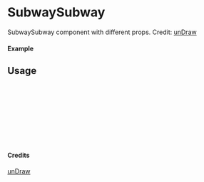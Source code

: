 
<Meta of={SubwaySubway} title="unDraw/SubwaySubway" />

# SubwaySubway

SubwaySubway component with different props.
Credit: [unDraw](https://undraw.co/illustrations)

#### Example

<Canvas of={SubwaySubway.Primary} />

## Usage

```ts
import { SubwaySubway } from "yadl-ui";

const Example = () => {
  return (
      <SubwaySubway />
  );
};

export default Example;
```

#### Credits
[unDraw](https://undraw.co/illustrations)
